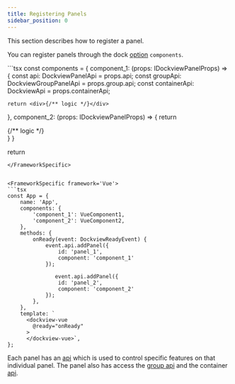 ```yaml
---
title: Registering Panels
sidebar_position: 0
---
```




This section describes how to register a panel.

You can register panels through the dock  [option](/docs/api/dockview/options) `components`.

<FrameworkSpecific framework='React'>
  <DocRef declaration="IDockviewReactProps" methods={['components']} />
</FrameworkSpecific>

<FrameworkSpecific framework='JavaScript'>
  <DocRef declaration="DockviewComponentOptions" methods={['components']} />
</FrameworkSpecific>


<FrameworkSpecific framework='React'>
```tsx
const components = {
  component_1: (props: IDockviewPanelProps) => {
    const api: DockviewPanelApi  = props.api;
    const groupApi: DockviewGroupPanelApi  = props.group.api;
    const containerApi: DockviewApi  = props.containerApi;

    return <div>{/** logic */}</div>
  },
  component_2: (props: IDockviewPanelProps) => {
    return <div>{/** logic */}</div>
  }
}

return <DockviewReact components={components}/>
```
</FrameworkSpecific>


<FrameworkSpecific framework='Vue'>
```tsx
const App = {
    name: 'App',
    components: {
        'component_1': VueComponent1,
        'component_2': VueComponent2,
    },
    methods: {
        onReady(event: DockviewReadyEvent) {
            event.api.addPanel({
                id: 'panel_1',
                component: 'component_1'
            });

               event.api.addPanel({
                id: 'panel_2',
                component: 'component_2'
            });
        },
    },
    template: `
      <dockview-vue
        @ready="onReady"
      >
      </dockview-vue>`,
};
```
</FrameworkSpecific>


Each panel has an [api](/docs/api/dockview/panelApi) which is used to control specific
features on that individual panel.
The panel also has access the [group api](/docs/api/dockview/groupApi) and the container
[api](/docs/api/dockview/overview).
